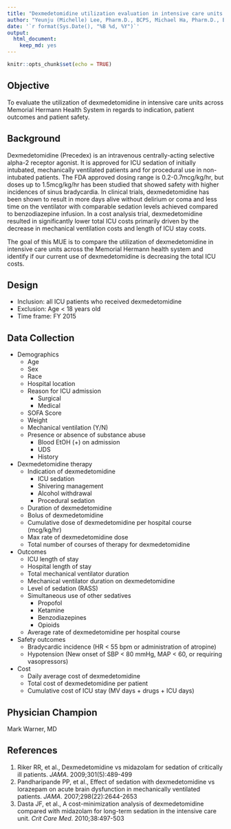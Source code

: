 ```yaml
---
title: "Dexmedetomidine utilization evaluation in intensive care units across the Memorial Hermann Health System"
author: "Yeunju (Michelle) Lee, Pharm.D., BCPS, Michael Ha, Pharm.D., BCPS, Elizabeth Franco, Pharm.D., Monica Lee, Pharm.D., Vijay Nayar, Pharm.D., Leigh Gomez, Pharm.D., Stephanie Kuhl, Pharm.D., Minoosh Sobhanian, Pharm.D., Brian Gulbis, Pharm.D., BCPS, Teresa Allison, Pharm.D., BCPS"
date: '`r format(Sys.Date(), "%B %d, %Y")`'
output: 
  html_document: 
    keep_md: yes
---
```


```r
knitr::opts_chunk$set(echo = TRUE)
```

## Objective

To evaluate the utilization of dexmedetomidine in intensive care units across Memorial Hermann Health System in regards to indication, patient outcomes and patient safety. 

## Background

Dexmedetomidine (Precedex) is an intravenous centrally-acting selective alpha-2 receptor agonist. It is approved for ICU sedation of initially intubated, mechanically ventilated patients and for procedural use in non-intubated patients. The FDA approved dosing range is 0.2-0.7mcg/kg/hr, but doses up to 1.5mcg/kg/hr has been studied that showed safety with higher incidences of sinus bradycardia. In clinical trials, dexmedetomidine has been shown to result in more days alive without delirium or coma and less time on the ventilator with comparable sedation levels achieved compared to benzodiazepine infusion. In a cost analysis trial, dexmedetomidine resulted in significantly lower total ICU costs primarily driven by the decrease in mechanical ventilation costs and length of ICU stay costs.

The goal of this MUE is to compare the utilization of dexmedetomidine in intensive care units across the Memorial Hermann health system and identify if our current use of dexmedetomidine is decreasing the total ICU costs. 

## Design

* Inclusion: all ICU patients who received dexmedetomidine 
* Exclusion: Age < 18 years old 
* Time frame: FY 2015

## Data Collection

* Demographics 
    - Age
    - Sex
    - Race 
    - Hospital location 
    - Reason for ICU admission
        + Surgical
        + Medical
    - SOFA Score
    - Weight
    - Mechanical ventilation (Y/N)
    - Presence or absence of substance abuse
        + Blood EtOH (+) on admission
        + UDS
        + History
* Dexmedetomidine therapy
    - Indication of dexmedetomidine
        + ICU sedation
        + Shivering management
        + Alcohol withdrawal
        + Procedural sedation
    - Duration of dexmedetomidine
    - Bolus of dexmedetomidine
    - Cumulative dose of dexmedetomidine per hospital course (mcg/kg/hr)
    - Max rate of dexmedetomidine dose 
    - Total number of courses of therapy for dexmedetomidine
* Outcomes
    - ICU length of stay
    - Hospital length of stay 
    - Total mechanical ventilator duration  
    - Mechanical ventilator duration on dexmedetomidine
    - Level of sedation (RASS)
    - Simultaneous use of other sedatives
        + Propofol
        + Ketamine
        + Benzodiazepines
        + Opioids
    - Average rate of dexmedetomidine per hospital course
* Safety outcomes
    - Bradycardic incidence (HR < 55 bpm or administration of atropine)
    - Hypotension (New onset of SBP < 80 mmHg, MAP < 60, or requiring vasopressors) 
* Cost
    - Daily average cost of dexmedetomidine
    - Total cost of dexmedetomidine per patient
    - Cumulative cost of ICU stay (MV days + drugs + ICU days)

## Physician Champion
Mark Warner, MD

## References
1. Riker RR, et al., Dexmedetomidine vs midazolam for sedation of critically ill patients. *JAMA*. 2009;301(5):489-499
2. Pandharipande PP, et al., Effect of sedation with dexmedetomidine vs lorazepam on acute brain dysfunction in mechanically ventilated patients. *JAMA*. 2007;298(22):2644-2653 
3. Dasta JF, et al., A cost-minimization analysis of dexmedetomidine compared with midazolam for long-term sedation in the intensive care unit. *Crit Care Med*. 2010;38:497-503
